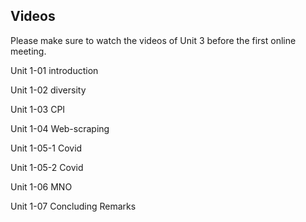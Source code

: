 ## Videos

Please make sure to watch the videos of Unit 3 before the first online meeting.

Unit 1-01 introduction

Unit 1-02 diversity

Unit 1-03 CPI

Unit 1-04 Web-scraping

Unit 1-05-1 Covid

Unit 1-05-2 Covid

Unit 1-06 MNO

Unit 1-07 Concluding Remarks

